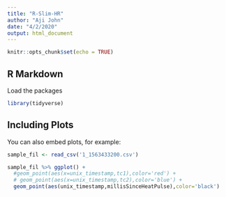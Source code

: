 ```yaml
---
title: "R-Slim-HR"
author: "Aji John"
date: "4/2/2020"
output: html_document
---
```


```r
knitr::opts_chunk$set(echo = TRUE)
```

## R Markdown

Load the packages

```r
library(tidyverse)
```

## Including Plots

You can also embed plots, for example:

```r
sample_fil <- read_csv('1_1563433200.csv')
```

```r
sample_fil %>% ggplot() + 
  #geom_point(aes(x=unix_timestamp,tc1),color='red') +
  # geom_point(aes(x=unix_timestamp,tc2),color='blue') +
  geom_point(aes(unix_timestamp,millisSinceHeatPulse),color='black')
```
